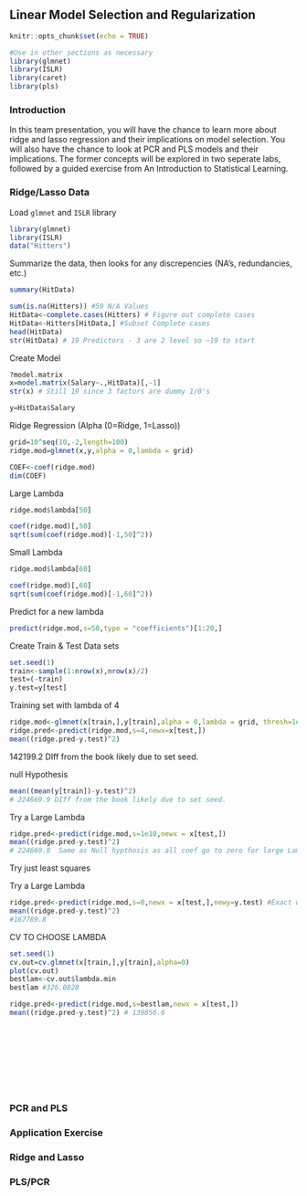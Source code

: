 
## Linear Model Selection and Regularization {.tabset .tabset-fade} 

```{r setup, include=FALSE}
knitr::opts_chunk$set(echo = TRUE)
```

```{r, include=FALSE}
#Use in other sections as necessary 
library(glmnet)
library(ISLR)
library(caret)
library(pls)
```

### Introduction 

In this team presentation, you will have the chance to learn more about ridge and lasso regression and their implications on model selection. You will also have the chance to look at PCR and PLS models and their implications. The former concepts will be explored in two seperate labs, followed by a guided exercise from An Introduction to Statistical Learning. 

### Ridge/Lasso Data

Load `glmnet` and `ISLR` library

```{r, collapse=T, comment=NA, warning=F}
library(glmnet)
library(ISLR)
data("Hitters")
```

Summarize the data, then looks for any discrepencies (NA's, redundancies, etc.)

```{r, collapse=T, comment=NA, warning=F}
summary(HitData)

sum(is.na(Hitters)) #59 N/A Values
HitData<-complete.cases(Hitters) # Figure out complete cases
HitData<-Hitters[HitData,] #Subset Complete cases
head(HitData)
str(HitData) # 19 Predictors - 3 are 2 level so ~19 to start 
```

Create Model

```{r, collapse=T, comment=NA, warning=F}
?model.matrix
x=model.matrix(Salary~.,HitData)[,-1]
str(x) # Still 19 since 3 factors are dummy 1/0's

y=HitData$Salary
```

Ridge Regression (Alpha (0=Ridge, 1=Lasso))
```{r, collapse=T, comment=NA, warning=F}
grid=10^seq(10,-2,length=100)
ridge.mod=glmnet(x,y,alpha = 0,lambda = grid)

COEF<-coef(ridge.mod)
dim(COEF)
```
Large Lambda
```{r, collapse=T, comment=NA, warning=F}
ridge.mod$lambda[50]

coef(ridge.mod)[,50]
sqrt(sum(coef(ridge.mod)[-1,50]^2))
```

Small Lambda
```{r, collapse=T, comment=NA, warning=F}
ridge.mod$lambda[60]

coef(ridge.mod)[,60]
sqrt(sum(coef(ridge.mod)[-1,60]^2))
```
Predict for a new lambda 
```{r, collapse=T, comment=NA, warning=F}
predict(ridge.mod,s=50,type = "coefficients")[1:20,]
```
Create Train & Test Data sets
```{r, collapse=T, comment=NA, warning=F}
set.seed(1)
train<-sample(1:nrow(x),nrow(x)/2)
test=(-train)
y.test=y[test]
```
Training set with lambda of 4
```{r, collapse=T, comment=NA, warning=F}
ridge.mod<-glmnet(x[train,],y[train],alpha = 0,lambda = grid, thresh=1e-12)
ridge.pred<-predict(ridge.mod,s=4,newx=x[test,])
mean((ridge.pred-y.test)^2)
```
142199.2 DIff from the book likely due to set seed.

null Hypothesis
```{r, collapse=T, comment=NA, warning=F}
mean((mean(y[train])-y.test)^2)
# 224669.9 DIff from the book likely due to set seed.
```

Try a Large Lambda
```{r, collapse=T, comment=NA, warning=F}
ridge.pred<-predict(ridge.mod,s=1e10,newx = x[test,])
mean((ridge.pred-y.test)^2)
# 224669.8  Same as Null hypthosis as all coef go to zero for large Lambda
```
Try just least squares

Try a Large Lambda
```{r, collapse=T, comment=NA, warning=F}
ridge.pred<-predict(ridge.mod,s=0,newx = x[test,],newy=y.test) #Exact would not work
mean((ridge.pred-y.test)^2)
#167789.8
```
CV TO CHOOSE LAMBDA
```{r, collapse=T, comment=NA, warning=F}
set.seed(1)
cv.out=cv.glmnet(x[train,],y[train],alpha=0)
plot(cv.out)
bestlam<-cv.out$lambda.min
bestlam #326.0828

ridge.pred<-predict(ridge.mod,s=bestlam,newx = x[test,])
mean((ridge.pred-y.test)^2) # 139856.6
```

```{r, collapse=T, comment=NA, warning=F}

```

```{r, collapse=T, comment=NA, warning=F}

```
```{r, collapse=T, comment=NA, warning=F}

```
```{r, collapse=T, comment=NA, warning=F}

```
```{r, collapse=T, comment=NA, warning=F}

```
```{r, collapse=T, comment=NA, warning=F}

```
```{r, collapse=T, comment=NA, warning=F}

```
```{r, collapse=T, comment=NA, warning=F}

```
```{r, collapse=T, comment=NA, warning=F}

```
### PCR and PLS

### Application Exercise

### Ridge and Lasso

### PLS/PCR


